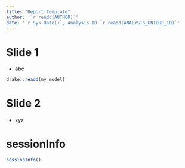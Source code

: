 ```yaml
---
title: "Report Template"
author: '`r readd(AUTHOR)`'
date: '`r Sys.Date()`, Analysis ID `r readd(ANALYSIS_UNIQUE_ID)`'
---
```



# Slide 1

* abc

```r
drake::readd(my_model)
```

# Slide 2

* xyz

# sessionInfo

```r
sessionInfo()
```
